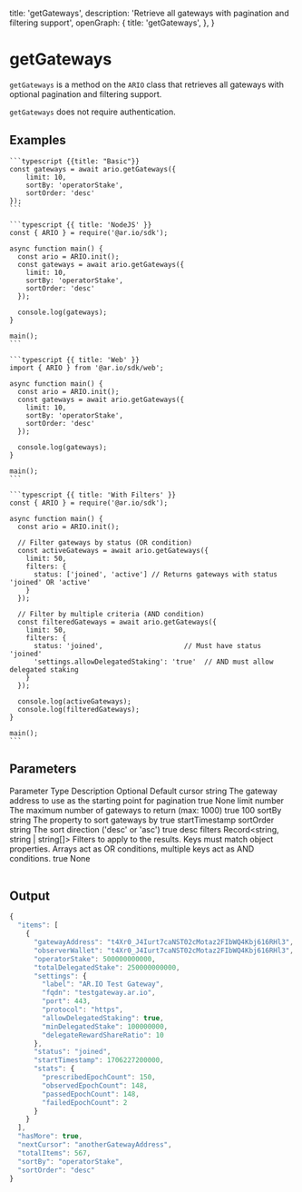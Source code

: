
  title: 'getGateways',
  description: 'Retrieve all gateways with pagination and filtering support',
  openGraph: {
    title: 'getGateways',
  },
}

# getGateways

`getGateways` is a method on the `ARIO` class that retrieves all gateways with optional pagination and filtering support.

`getGateways` does not require authentication.

## Examples

<CodeGroup title="getGateways">

    ```typescript {{title: "Basic"}}
    const gateways = await ario.getGateways({
        limit: 10,
        sortBy: 'operatorStake',
        sortOrder: 'desc'
    });
    ```

    ```typescript {{ title: 'NodeJS' }}
    const { ARIO } = require('@ar.io/sdk');

    async function main() {
      const ario = ARIO.init();
      const gateways = await ario.getGateways({
        limit: 10,
        sortBy: 'operatorStake',
        sortOrder: 'desc'
      });

      console.log(gateways);
    }

    main();
    ```

    ```typescript {{ title: 'Web' }}
    import { ARIO } from '@ar.io/sdk/web';

    async function main() {
      const ario = ARIO.init();
      const gateways = await ario.getGateways({
        limit: 10,
        sortBy: 'operatorStake',
        sortOrder: 'desc'
      });

      console.log(gateways);
    }

    main();
    ```

    ```typescript {{ title: 'With Filters' }}
    const { ARIO } = require('@ar.io/sdk');

    async function main() {
      const ario = ARIO.init();

      // Filter gateways by status (OR condition)
      const activeGateways = await ario.getGateways({
        limit: 50,
        filters: {
          status: ['joined', 'active'] // Returns gateways with status 'joined' OR 'active'
        }
      });

      // Filter by multiple criteria (AND condition)
      const filteredGateways = await ario.getGateways({
        limit: 50,
        filters: {
          status: 'joined',                    // Must have status 'joined'
          'settings.allowDelegatedStaking': 'true'  // AND must allow delegated staking
        }
      });

      console.log(activeGateways);
      console.log(filteredGateways);
    }

    main();
    ```

</CodeGroup>

## Parameters

<Table>
  <Table.Head>
    <Table.Row>
      <Table.Header>Parameter</Table.Header>
      <Table.Header>Type</Table.Header>
      <Table.Header>Description</Table.Header>
      <Table.Header>Optional</Table.Header>
      <Table.Header>Default</Table.Header>
    </Table.Row>
  </Table.Head>
  <Table.Body>
    <Table.Row>
      <Table.Cell className="font-semibold">cursor</Table.Cell>
      <Table.Cell>string</Table.Cell>
      <Table.Cell>
        The gateway address to use as the starting point for pagination
      </Table.Cell>
      <Table.Cell>true</Table.Cell>
      <Table.Cell>None</Table.Cell>
    </Table.Row>
    <Table.Row>
      <Table.Cell className="font-semibold">limit</Table.Cell>
      <Table.Cell>number</Table.Cell>
      <Table.Cell>
        The maximum number of gateways to return (max: 1000)
      </Table.Cell>
      <Table.Cell>true</Table.Cell>
      <Table.Cell>100</Table.Cell>
    </Table.Row>
    <Table.Row>
      <Table.Cell className="font-semibold">sortBy</Table.Cell>
      <Table.Cell>string</Table.Cell>
      <Table.Cell>The property to sort gateways by</Table.Cell>
      <Table.Cell>true</Table.Cell>
      <Table.Cell>startTimestamp</Table.Cell>
    </Table.Row>
    <Table.Row>
      <Table.Cell className="font-semibold">sortOrder</Table.Cell>
      <Table.Cell>string</Table.Cell>
      <Table.Cell>The sort direction ('desc' or 'asc')</Table.Cell>
      <Table.Cell>true</Table.Cell>
      <Table.Cell>desc</Table.Cell>
    </Table.Row>
    <Table.Row>
      <Table.Cell className="font-semibold">filters</Table.Cell>
      <Table.Cell>Record&lt;string, string | string[]&gt;</Table.Cell>
      <Table.Cell>
        Filters to apply to the results. Keys must match object properties.
        Arrays act as OR conditions, multiple keys act as AND conditions.
      </Table.Cell>
      <Table.Cell>true</Table.Cell>
      <Table.Cell>None</Table.Cell>
    </Table.Row>
  </Table.Body>
</Table>

## Output

```js
{
  "items": [
    {
      "gatewayAddress": "t4Xr0_J4Iurt7caNST02cMotaz2FIbWQ4Kbj616RHl3",
      "observerWallet": "t4Xr0_J4Iurt7caNST02cMotaz2FIbWQ4Kbj616RHl3",
      "operatorStake": 500000000000,
      "totalDelegatedStake": 250000000000,
      "settings": {
        "label": "AR.IO Test Gateway",
        "fqdn": "testgateway.ar.io",
        "port": 443,
        "protocol": "https",
        "allowDelegatedStaking": true,
        "minDelegatedStake": 100000000,
        "delegateRewardShareRatio": 10
      },
      "status": "joined",
      "startTimestamp": 1706227200000,
      "stats": {
        "prescribedEpochCount": 150,
        "observedEpochCount": 148,
        "passedEpochCount": 148,
        "failedEpochCount": 2
      }
    }
  ],
  "hasMore": true,
  "nextCursor": "anotherGatewayAddress",
  "totalItems": 567,
  "sortBy": "operatorStake",
  "sortOrder": "desc"
}
```
